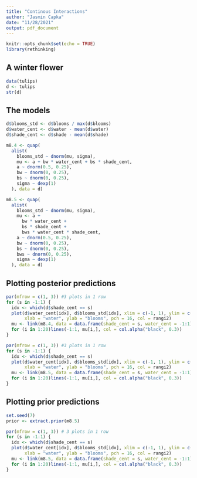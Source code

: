 ```yaml
---
title: "Continous Interactions"
author: "Jasmin Capka"
date: "11/28/2021"
output: pdf_document
---
```


```r
knitr::opts_chunk$set(echo = TRUE)
library(rethinking)
```

## A winter flower

```r
data(tulips)
d <- tulips
str(d)
```

## The models

```r
d$blooms_std <- d$blooms / max(d$blooms)
d$water_cent <- d$water - mean(d$water)
d$shade_cent <- d$shade - mean(d$shade)
```

```r
m8.4 <- quap(
  alist(
    blooms_std ~ dnorm(mu, sigma),
    mu <- a + bw * water_cent + bs * shade_cent,
    a ~ dnorm(0.5, 0.25),
    bw ~ dnorm(0, 0.25),
    bs ~ dnorm(0, 0.25),
    sigma ~ dexp(1)
  ), data = d)
```

```r
m8.5 <- quap(
  alist(
    blooms_std ~ dnorm(mu, sigma),
    mu <- a +
      bw * water_cent +
      bs * shade_cent +
      bws * water_cent * shade_cent,
    a ~ dnorm(0.5, 0.25),
    bw ~ dnorm(0, 0.25),
    bs ~ dnorm(0, 0.25),
    bws ~ dnorm(0, 0.25),
    sigma ~ dexp(1)
  ), data = d)
```

## Plotting posterior predictions

```r
par(mfrow = c(1, 3)) #3 plots in 1 row
for (s in -1:1) {
  idx <- which(d$shade_cent == s)
  plot(d$water_cent[idx], d$blooms_std[idx], xlim = c(-1, 1), ylim = c(0, 1),
       xlab = "water", ylab = "blooms", pch = 16, col = rangi2)
  mu <- link(m8.4, data = data.frame(shade_cent = s, water_cent = -1:1))
  for (i in 1:20)lines(-1:1, mu[i,], col = col.alpha("black", 0.3))
}
```

```r
par(mfrow = c(1, 3)) #3 plots in 1 row
for (s in -1:1) {
  idx <- which(d$shade_cent == s)
  plot(d$water_cent[idx], d$blooms_std[idx], xlim = c(-1, 1), ylim = c(0, 1),
       xlab = "water", ylab = "blooms", pch = 16, col = rangi2)
  mu <- link(m8.5, data = data.frame(shade_cent = s, water_cent = -1:1))
  for (i in 1:20)lines(-1:1, mu[i,], col = col.alpha("black", 0.3))
}
```

## Plotting prior predictions

```r
set.seed(7)
prior <- extract.prior(m8.5)
```

```r
par(mfrow = c(1, 3)) # 3 plots in 1 row
for (s in -1:1) {
  idx <- which(d$shade_cent == s)
  plot(d$water_cent[idx], d$blooms_std[idx], xlim = c(-1, 1), ylim = c(0, 1),
       xlab = "water", ylab = "blooms", pch = 16, col = rangi2)
  mu <- link(m8.5, data = data.frame(shade_cent = s, water_cent = -1:1), post = prior)
  for (i in 1:20)lines(-1:1, mu[i,], col = col.alpha("black", 0.3))
}
```
